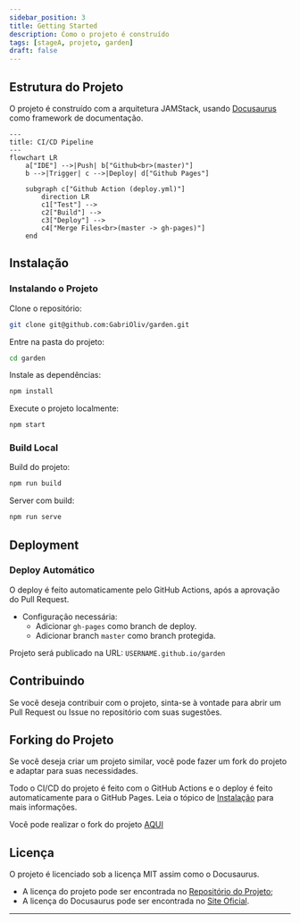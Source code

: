 ```yaml
---
sidebar_position: 3
title: Getting Started
description: Como o projeto é construído
tags: [stageA, projeto, garden]
draft: false
---
```


## Estrutura do Projeto

O projeto é construído com a arquitetura JAMStack, usando [Docusaurus](https://docusaurus.io/) como framework de documentação.

```mermaid
---
title: CI/CD Pipeline
---
flowchart LR
	a["IDE"] -->|Push| b["Github<br>(master)"]
	b -->|Trigger| c -->|Deploy| d["Github Pages"]

	subgraph c["Github Action (deploy.yml)"]
		direction LR
		c1["Test"] -->
		c2["Build"] -->
		c3["Deploy"] -->
		c4["Merge Files<br>(master -> gh-pages)"]
	end
```

## Instalação

### Instalando o Projeto

Clone o repositório:

```bash
git clone git@github.com:GabriOliv/garden.git
```

Entre na pasta do projeto:

```bash
cd garden
```

Instale as dependências:

```bash
npm install
```

Execute o projeto localmente:

```bash
npm start
```

### Build Local

Build do projeto:

```bash
npm run build
```

Server com build:

```bash
npm run serve
```

## Deployment

### Deploy Automático

O deploy é feito automaticamente pelo GitHub Actions, após a aprovação do Pull Request.

- Configuração necessária:
	- Adicionar `gh-pages` como branch de deploy.
	- Adicionar branch `master` como branch protegida.

Projeto será publicado na URL: `USERNAME.github.io/garden`

## Contribuindo

Se você deseja contribuir com o projeto, sinta-se à vontade para abrir um Pull Request ou Issue no repositório com suas sugestões.

## Forking do Projeto

Se você deseja criar um projeto similar, você pode fazer um fork do projeto e adaptar para suas necessidades.

Todo o CI/CD do projeto é feito com o GitHub Actions e o deploy é feito automaticamente para o GitHub Pages. Leia o tópico de [Instalação](#instalação) para mais informações.

Você pode realizar o fork do projeto [AQUI](https://github.com/GabriOliv/garden/fork)

## Licença

O projeto é licenciado sob a licença MIT assim como o Docusaurus.

- A licença do projeto pode ser encontrada no [Repositório do Projeto](https://github.com/GabriOliv/garden/blob/master/LICENSE);
- A licença do Docusaurus pode ser encontrada no [Site Oficial](https://docusaurus.io).

---
